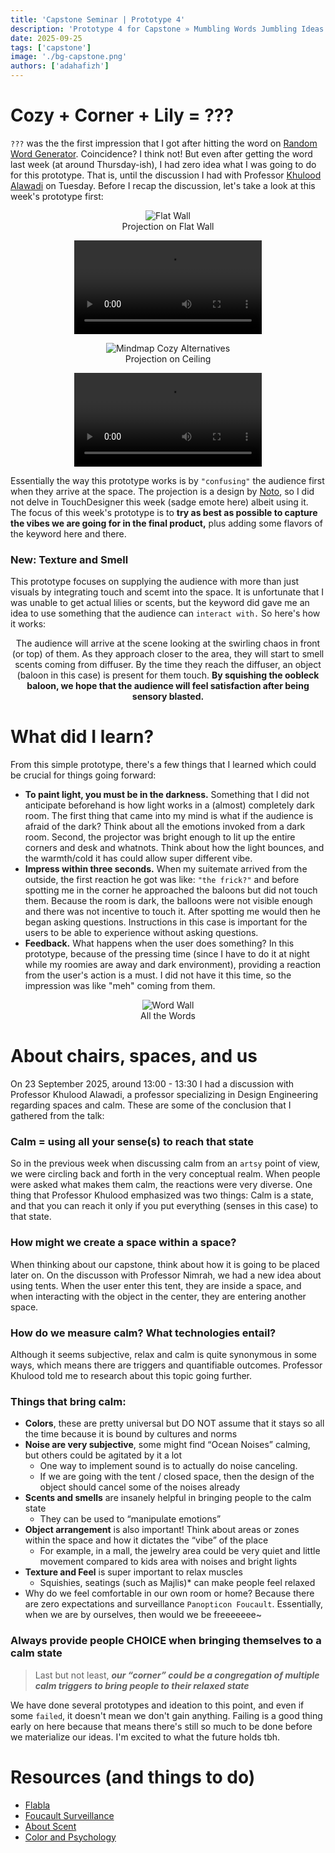 ```yaml
---
title: 'Capstone Seminar | Prototype 4'
description: 'Prototype 4 for Capstone » Mumbling Words Jumbling Ideas'
date: 2025-09-25
tags: ['capstone']
image: './bg-capstone.png'
authors: ['adahafizh']
---
```


# Cozy + Corner + Lily = ???

`???` was the the first impression that I got after hitting the word on [Random Word Generator](https://randomwordgenerator.com/). Coincidence? I think not! But even after getting the word last week (at around Thursday-ish), I had zero idea what I was going to do for this prototype. That is, until the discussion I had with Professor [Khulood Alawadi](https://nyuad.nyu.edu/en/academics/divisions/engineering/faculty/khulood-alawadi.html) on Tuesday. Before I recap the discussion, let's take a look at this week's prototype first:

<div align="center">
    <figure>
        <img src="https://i.imgur.com/qqxzdF5.jpeg" alt="Flat Wall"/>
        <figcaption> Projection on Flat Wall</figcaption>
    </figure>
    <figure>
        <video src="https://i.imgur.com/pdBZWAV.mp4" alt="Mindmap Cozy Alternatives"/>
        <figcaption> Projection Vibe</figcaption>
    </figure>
    <figure>
        <img src="https://i.imgur.com/xYREVvK.jpeg" alt="Mindmap Cozy Alternatives"/>
        <figcaption> Projection on Ceiling </figcaption>
    </figure>
    <figure>
        <video src="https://i.imgur.com/h03Y5wS.jpeg" alt="Mindmap Cozy Alternatives"/>
        <figcaption> Inspiration Toys </figcaption>
    </figure>                 
</div>

Essentially the way this prototype works is by `"confusing"` the audience first when they arrive at the space. The projection is a design by [Noto](https://kohui.xyz/About), so I  did not delve in TouchDesigner this week (sadge emote here) albeit using it. The focus of this week's prototype is to **try as best as possible to capture the vibes we are going for in the final product,** plus adding some flavors of the keyword here and there.

### New: Texture and Smell

This prototype focuses on supplying the audience with more than just visuals by integrating touch and scemt into the space. It is unfortunate that I was unable to get actual lilies or scents, but the keyword did gave me an idea to use something that the audience can `interact with.` So here's how it works:

<div align="center">
    <p>The audience will arrive at the scene looking at the swirling chaos in front (or top) of them. As they approach closer to the area, they will start to smell scents coming from diffuser. By the time they reach the diffuser, an object (baloon in this case) is present for them touch. <b>By squishing the oobleck baloon, we hope that the audience will feel satisfaction after being sensory blasted.</b></p>
</div>

# What did I learn?

From this simple prototype, there's a few things that I learned which could be crucial for things going forward:
- **To paint light, you must be in the darkness.** Something that I did not anticipate beforehand is how light works in a (almost) completely dark room. The first thing that came into my mind is what if the audience is afraid of the dark? Think about all the emotions invoked from a dark room. Second, the projector was bright enough to lit up the entire corners and desk and whatnots. Think about how the light bounces, and the warmth/cold it has could allow super different vibe. 
- **Impress within three seconds.** When my suitemate arrived from the outside, the first reaction he got was like: `"the frick?"` and before spotting me in the corner he approached the baloons but did not touch them. Because the room is dark, the balloons were not visible enough and there was not incentive to touch it. After spotting me would then he began asking questions. Instructions in this case is important for the users to be able to experience without asking questions. 
- **Feedback.** What happens when the user does something? In this prototype, because of the pressing time (since I have to do it at night while my roomies are away and dark environment), providing a reaction from the user's action is a must. I did not have it this time, so the impression was like "meh" coming from them. 

<div align="center">
    <figure>
        <img src="https://i.imgur.com/wmUQvfy.jpeg" alt="Word Wall"/>
        <figcaption> All the Words </figcaption>
    </figure>            
</div>

# About chairs, spaces, and us

On 23 September 2025, around 13:00 - 13:30 I had a discussion with Professor Khulood Alawadi, a professor specializing in Design Engineering regarding spaces and calm. These are some of the conclusion that I gathered from the talk:

### Calm = using all your sense(s) to reach that state

So in the previous week when discussing calm from an `artsy` point of view, we were circling back and forth in the very conceptual realm. When people were asked what makes them calm, the reactions were very diverse. One thing that Professor Khulood emphasized was two things: Calm is a state, and that you can reach it only if you put everything (senses in this case) to that state. 

### How might we create a space within a space?

When thinking about our capstone, think about how it is going to be placed later on. On the discusson with Professor Nimrah, we had a new idea about using tents. When the user enter this tent, they are inside a space, and when interacting with the object in the center, they are entering another space. 

### How do we measure calm? What technologies entail?

Although it seems subjective, relax and calm is quite synonymous in some ways, which means there are triggers and quantifiable outcomes. Professor Khulood told me to research about this topic going further.

### Things that bring calm:

- **Colors**, these are pretty universal but DO NOT assume that it stays so all the time because it is bound by cultures and norms
- **Noise are very subjective**, some might find “Ocean Noises” calming, but others could be agitated by it a lot
    - One way to implement sound is to actually do noise canceling.
    - If we are going with the tent / closed space, then the design of the object should cancel some of the noises already
- **Scents and smells** are insanely helpful in bringing people to the calm state
    - They can be used to “manipulate emotions”
- **Object arrangement** is also important! Think about areas or zones within the space and how it dictates the “vibe” of the place
    - For example, in a mall, the jewelry area could be very quiet and little movement compared to kids area with noises and bright lights
- **Texture and Feel** is super important to relax muscles
    - Squishies, seatings (such as Majlis)* can make people feel relaxed
- Why do we feel comfortable in our own room or home? Because there are zero expectations and surveillance `Panopticon Foucault`. Essentially, when we are by ourselves, then would we be freeeeeee~

### Always provide people CHOICE when bringing themselves to a calm state

> Last but not least, ***our “corner” could be a congregation of multiple calm triggers to bring people to their relaxed state***

We have done several prototypes and ideation to this point, and even if some `failed`, it doesn't mean we don't gain anything. Failing is a good thing early on here because that means there's still so much to be done before we materialize our ideas. I'm excited to what the future holds tbh.

# Resources (and things to do)

- [Flabla](https://www.youtube.com/watch?v=I-fDaTy_bR8)
- [Foucault Surveillance](https://interface.cs.princeton.edu/archive/2021-09-13_Philosophy-of-Surveillance-Foucault-Panopticon.pdf)
- [About Scent](https://www.sciencedirect.com/science/article/pii/S0360132325001088)
- [Color and Psychology](https://pmc.ncbi.nlm.nih.gov/articles/PMC4383146/)
